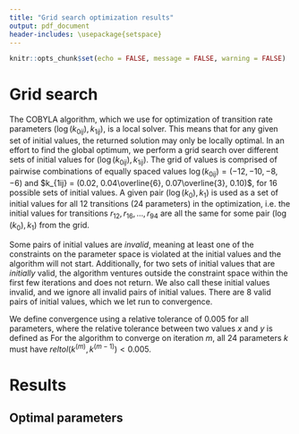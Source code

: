 ```yaml
---
title: "Grid search optimization results"
output: pdf_document
header-includes: \usepackage{setspace}
---
```

\doublespacing 

```r
knitr::opts_chunk$set(echo = FALSE, message = FALSE, warning = FALSE)
```

# Grid search

The COBYLA algorithm, which we use for optimization of transition rate parameters $(\log(k_{0ij}), k_{1ij})$, is a local solver. This means that for any given set of initial values, the returned solution may only be locally optimal. In an effort to find the global optimum, we perform a grid search over different sets of initial values for $(\log(k_{0ij}), k_{1ij})$. The grid of values is comprised of pairwise combinations of equally spaced values $\log(k_{0ij}) = (-12, -10, -8, -6)$ and $k_{1ij} = (0.02, 0.04\overline{6}, 0.07\overline{3}, 0.10)$, for 16 possible sets of initial values. A given pair $(\log(k_0), k_1)$ is used as a set of initial values for all 12 transitions (24 parameters) in the optimization, i.e. the initial values for transitions $r_{12}, r_{16}, \dots, r_{94}$ are all the same for some pair $(\log(k_0), k_1)$ from the grid.

Some pairs of initial values are _invalid_, meaning at least one of the constraints on the parameter space is violated at the initial values and the algorithm will not start. Additionally, for two sets of initial values that are _initially_ valid, the algorithm ventures outside the constraint space within the first few iterations and does not return. We also call these initial values invalid, and we ignore all invalid pairs of initial values. There are 8 valid pairs of initial values, which we let run to convergence.

We define convergence using a relative tolerance of 0.005 for all parameters, where the relative tolerance between two values $x$ and $y$ is defined as 
\begin{align}
reltol(x, y) & = \vert x - y \vert / \mbox{min}(\vert x \vert, \vert y \vert).
\end{align}
For the algorithm to converge on iteration $m$, all 24 parameters $k$ must have $reltol(k^{(m)}, k^{(m - 1)}) < 0.005$.

# Results

## Optimal parameters

